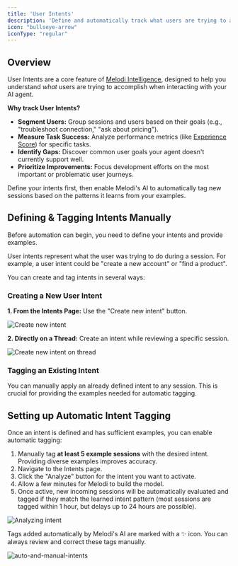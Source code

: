 ```yaml
---
title: 'User Intents'
description: 'Define and automatically track what users are trying to achieve.'
icon: "bullseye-arrow"
iconType: "regular"
---
```


## Overview

User Intents are a core feature of [Melodi Intelligence](./intelligence-overview), designed to help you understand *what* users are trying to accomplish when interacting with your AI agent.

**Why track User Intents?**

*   **Segment Users:** Group sessions and users based on their goals (e.g., "troubleshoot connection," "ask about pricing").
*   **Measure Task Success:** Analyze performance metrics (like [Experience Score](./session-outcome)) for specific tasks.
*   **Identify Gaps:** Discover common user goals your agent doesn't currently support well.
*   **Prioritize Improvements:** Focus development efforts on the most important or problematic user journeys.

Define your intents first, then enable Melodi's AI to automatically tag new sessions based on the patterns it learns from your examples.

## Defining & Tagging Intents Manually

Before automation can begin, you need to define your intents and provide examples.

User intents represent what the user was trying to do during a session. For example, a user intent could be "create a new account" or "find a product".

You can create and tag intents in several ways:

### Creating a New User Intent

**1. From the Intents Page:** Use the "Create new intent" button.

![Create new intent](/images/create-intent.png)

**2. Directly on a Thread:** Create an intent while reviewing a specific session.

![Create new intent on thread](/images/create-intent-on-thread.png)

### Tagging an Existing Intent

You can manually apply an already defined intent to any session. This is crucial for providing the examples needed for automatic tagging.

## Setting up Automatic Intent Tagging

Once an intent is defined and has sufficient examples, you can enable automatic tagging:

1.  Manually tag **at least 5 example sessions** with the desired intent. Providing diverse examples improves accuracy.
2.  Navigate to the Intents page.
3.  Click the "Analyze" button for the intent you want to activate.
4.  Allow a few minutes for Melodi to build the model.
5.  Once active, new incoming sessions will be automatically evaluated and tagged if they match the learned intent pattern (most sessions are tagged within 1 hour, but delays up to 24 hours are possible).

![Analyzing intent](/images/intent-active.png)

Tags added automatically by Melodi's AI are marked with a ✨ icon. You can always review and correct these tags manually.

![auto-and-manual-intents](/images/auto-and-manual-intents.png)